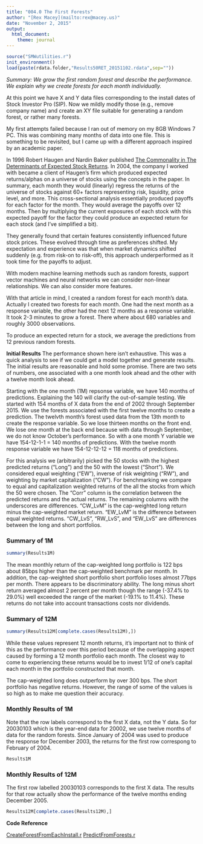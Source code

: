 ```yaml
---
title: "004.0 The First Forests"
author: "[Rex Macey](mailto:rex@macey.us)"
date: "November 2, 2015"
output: 
  html_document: 
    theme: journal
---
```

```r
source("SMWutilities.r")
init_environment()
load(paste(rdata.folder,"Results50RET_20151102.rdata",sep=""))
```
*Summary: We grow the first random forest and describe the performance. We explain why we create forests for each month individually.*

At this point we have X and Y data files corresponding to the install dates of Stock Investor Pro (SIP).  Now we mildly modify those (e.g., remove company name) and create an XY file suitable for generating a random forest, or rather many forests. 

My first attempts failed because I ran out of memory on my 8GB Windows 7 PC. This was combining many months of data into one file.  This is something to be revisited, but I came up with a different approach inspired by an academic paper. 

In 1996 Robert Haugen and Nardin Baker published [The Commonality in The Determinants of Expected Stock Returns](http://www.quantitativeinvestment.com/documents/common.pdf). In 2004, the company I worked with became a client of Haugen's firm which produced expected returns/alphas on a universe of stocks using the concepts in the paper.  In summary, each month they would (linearly) regress the returns of the universe of stocks against 60+ factors representing risk, liquidity, price level, and more.  This cross-sectional analysis essentially produced payoffs for each factor for the month.  They would average the payoffs over 12 months. Then by multiplying the current exposures of each stock with this expected payoff for the factor they could produce an expected return for each stock (and I've simplified a bit).  

They generally found that certain features consistently influenced future stock prices. These evolved through time as preferences shifted.  My expectation and experience was that when market dynamics shifted suddenly (e.g. from risk-on to risk-off), this approach underperformed as it took time for the payoffs to adjust. 

With modern machine learning methods such as random forests, support vector machines and neural networks we can consider non-linear relationships. We can also consider more features.  

With that article in mind, I created a random forest for each month's data.  Actually I created two forests for each month. One had the next month as a response variable, the other had the next 12 months as a response variable.  It took 2-3 minutes to grow a forest.  There where about 680 variables and roughly 3000 observations.  

To produce an expected return for a stock, we average the predictions from 12 previous random forests.

**Initial Results**
The performance shown here isn't exhaustive.  This was a quick analysis to see if we could get a model together and generate results.  The initial results are reasonable and hold some promise.  There are  two sets of numbers, one associated with a one month look ahead and the other with a twelve month look ahead.

Starting with the one month (1M) repsonse variable, we have 140 months of predictions. Explaining the 140 will clarify the out-of-sample testing. We started with 154 months of X data from the end of 2002 through September 2015. We use the forests associated with the first twelve months to create a prediction.  The twelvth month's forest used data from the 13th month to create the response variable. So we lose thirteen months on the front end.  We lose one month at the back end because with data through September, we do not know October's performance. So with a one month Y variable we have 154-12-1-1 = 140 months of predictions.  With the twelve month response variable we have 154-12-12-12 = 118 months of predictions.

For this analysis we (arbitrarily) picked the 50 stocks with the highest predicted returns ("Long") and the 50 with the lowest ("Short"). We considered equal weighting ("EW"), inverse of risk weighting ("RW"), and weighting by market capitalization ("CW").  For benchmarking we compare to equal and capitalization weighted returns of the all the stocks from which the 50 were chosen.  The "Corr" column is the correlation between the predicted returns and the actual returns.  The remaining columns with the underscores are differences.  "CW_LvM" is the cap-weighted long return minus the cap-weighted market return. "EW_LvM" is the difference between equal weighted returns.  "CW_LvS", "RW_LvS", and "EW_LvS" are differences between the long and short portfolios.  

### Summary of 1M 
```r
summary(Results1M)
```
The mean monthly return of the cap-weighted long portfolio is 122 bps about 85bps higher than the cap-weighted benchmark per month. In addition, the cap-weighted short portfolio short portfolio loses almost 77bps per month.  There appears to be discriminatory ability.  The long minus short return averaged almost 2 percent per month though the range (-37.4% to 29.0%) well exceeded the range of the market (-19.1% to 11.4%).  These returns do not take into account transactions costs nor dividends.

### Summary of 12M 
```r
summary(Results12M[complete.cases(Results12M),])
```
While these values represent 12 month returns, it's important not to think of this as the performance over this period because of the overlapping aspect caused by forming a 12 month portfolio each month. The closest way to come to experiencing these returns would be to invest 1/12 of one's capital each month in the portfolio constructed that month.  

The cap-weighted long does outperform by over 300 bps. The short portfolio has negative returns.  However, the range of some of the values is so high as to make me question their accuracy.  

### Monthly Results of 1M
Note that the row labels correspond to the first X data, not the Y data.  So for 20030103 which is the year-end data for 20002, we use twelve months of data for the random forests.  Since January of 2004 was used to produce the response for December 2003, the returns for the first row correspong to February of 2004.
```r
Results1M
```
### Monthly Results of 12M
The first row labelled 20030103 corresponds to the first X data.  The results for that row actually show the performance of the twelve months ending December 2005.
```r
Results12M[complete.cases(Results12M),]
```

**Code Reference**

[CreateForestFromEachInstall.r](https://github.com/rexmacey/SMW/blob/master/CreateForestFromEachInstall.r)
[PredictFromForests.r](https://github.com/rexmacey/SMW/blob/master/PredictFromForests.r)